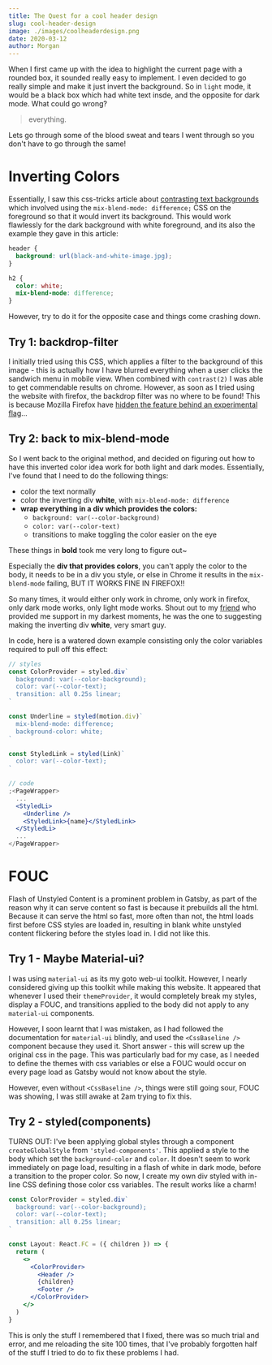 ```yaml
---
title: The Quest for a cool header design
slug: cool-header-design
image: ./images/coolheaderdesign.png
date: 2020-03-12
author: Morgan
---
```


When I first came up with the idea to highlight the current page with a rounded box, it sounded really easy to implement. I even decided to go really simple and make it just invert the background. So in `light` mode, it would be a black box which had white text insde, and the opposite for dark mode. What could go wrong?

> everything.

Lets go through some of the blood sweat and tears I went through so you don't have to go through the same!

# Inverting Colors

Essentially, I saw this css-tricks article about [contrasting text backgrounds](https://css-tricks.com/methods-contrasting-text-backgrounds/) which involved using the `mix-blend-mode: difference;` CSS on the foreground so that it would invert its background. This would work flawlessly for the dark background with white foreground, and its also the example they gave in this article:

```css
header {
  background: url(black-and-white-image.jpg);
}

h2 {
  color: white;
  mix-blend-mode: difference;
}
```

However, try to do it for the opposite case and things come crashing down.

## Try 1: backdrop-filter

I initially tried using this CSS, which applies a filter to the background of this image - this is actually how I have blurred everything when a user clicks the sandwich menu in mobile view. When combined with `contrast(2)` I was able to get commendable results on chrome. However, as soon as I tried using the website with firefox, the backdrop filter was no where to be found! This is because Mozilla Firefox have [hidden the feature behind an experimental flag](https://developer.mozilla.org/en-US/docs/Web/CSS/backdrop-filter)...

## Try 2: back to mix-blend-mode

So I went back to the original method, and decided on figuring out how to have this inverted color idea work for both light and dark modes. Essentially, I've found that I need to do the following things:

- color the text normally
- color the inverting div **white**, with `mix-blend-mode: difference`
- **wrap everything in a div which provides the colors:**
  - `background: var(--color-background)`
  - `color: var(--color-text)`
  - transitions to make toggling the color easier on the eye

These things in **bold** took me very long to figure out~

Especially the **div that provides colors**, you can't apply the color to the body, it needs to be in a div you style, or else in Chrome it results in the `mix-blend-mode` failing, BUT IT WORKS FINE IN FIREFOX!!

So many times, it would either only work in chrome, only work in firefox, only dark mode works, only light mode works. Shout out to my [friend](https://atharvdamle.com/) who provided me support in my darkest moments, he was the one to suggesting making the inverting div **white**, very smart guy.

In code, here is a watered down example consisting only the color variables required to pull off this effect:

```jsx
// styles
const ColorProvider = styled.div`
  background: var(--color-background);
  color: var(--color-text);
  transition: all 0.25s linear;
`

const Underline = styled(motion.div)`
  mix-blend-mode: difference;
  background-color: white;
`

const StyledLink = styled(Link)`
  color: var(--color-text);
`

// code
;<PageWrapper>
  ...
  <StyledLi>
    <Underline />
    <StyledLink>{name}</StyledLink>
  </StyledLi>
  ...
</PageWrapper>
```

# FOUC

Flash of Unstyled Content is a prominent problem in Gatsby, as part of the reason why it can serve content so fast is because it prebuilds all the html. Because it can serve the html so fast, more often than not, the html loads first before CSS styles are loaded in, resulting in blank white unstyled content flickering before the styles load in. I did not like this.

## Try 1 - Maybe Material-ui?

I was using `material-ui` as its my goto web-ui toolkit. However, I nearly considered giving up this toolkit while making this website. It appeared that whenever I used their `themeProvider`, it would completely break my styles, display a FOUC, and transitions applied to the body did not apply to any `material-ui` components.

However, I soon learnt that I was mistaken, as I had followed the documentation for `material-ui` blindly, and used the `<CssBaseline />` component because they used it. Short answer - this will screw up the original css in the page. This was particularly bad for my case, as I needed to define the themes with css variables or else a FOUC would occur on every page load as Gatsby would not know about the style.

However, even without `<CssBaseline />`, things were still going sour, FOUC was showing, I was still awake at 2am trying to fix this.

## Try 2 - styled(components)

TURNS OUT: I've been applying global styles through a component `createGlobalStyle` from `'styled-components'`. This applied a style to the body which set the `background-color` and `color`. It doesn't seem to work immediately on page load, resulting in a flash of white in dark mode, before a transition to the proper color. So now, I create my own div styled with in-line CSS defining those color css variables. The result works like a charm!

```jsx
const ColorProvider = styled.div`
  background: var(--color-background);
  color: var(--color-text);
  transition: all 0.25s linear;
`

const Layout: React.FC = ({ children }) => {
  return (
    <>
      <ColorProvider>
        <Header />
        {children}
        <Footer />
      </ColorProvider>
    </>
  )
}
```

This is only the stuff I remembered that I fixed, there was so much trial and error, and me reloading the site 100 times, that I've probably forgotten half of the stuff I tried to do to fix these problems I had.
